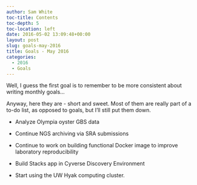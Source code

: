 ```yaml
---
author: Sam White
toc-title: Contents
toc-depth: 5
toc-location: left
date: 2016-05-02 13:09:48+00:00
layout: post
slug: goals-may-2016
title: Goals - May 2016
categories:
  - 2016
  - Goals
---
```


Well, I guess the first goal is to remember to be more consistent about writing monthly goals...

Anyway, here they are - short and sweet. Most of them are really part of a to-do list, as opposed to goals, but I'll still put them down.




    
  * Analyze Olympia oyster GBS data

    
  * Continue NGS archiving via SRA submissions

    
  * Continue to work on building functional Docker image to improve laboratory reproducibility

    
  * Build Stacks app in Cyverse Discovery Environment

    
  * Start using the UW Hyak computing cluster.





